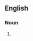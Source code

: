 {{also|Householders}}

==English==

===Noun===
{{head|en|noun plural form}}

# {{plural of|householder|lang=en}}